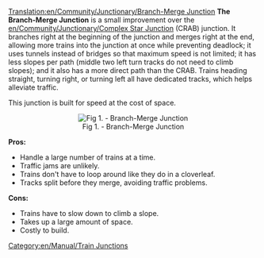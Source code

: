 [[Translation:en/Community/Junctionary/Branch-Merge Junction]]
'''The Branch-Merge Junction''' is a small improvement over the [[en/Community/Junctionary/Complex Star Junction]] (CRAB) junction. It branches right at the beginning of the junction and merges right at the end, allowing more trains into the junction at once while preventing deadlock; it uses tunnels instead of bridges so that maximum speed is not limited; it has less slopes per path (middle two left turn tracks do not need to climb slopes); and it also has a more direct path than the CRAB. Trains heading straight, turning right, or turning left all have dedicated tracks, which helps alleviate traffic.

This junction is built for speed at the cost of space.


<center>[[File:en/Branch-Merge Junction.jpeg|center|frame|Fig 1. - Branch-Merge Junction]]</center>


'''Pros:'''
*Handle a large number of trains at a time.
*Traffic jams are unlikely.
*Trains don't have to loop around like they do in a cloverleaf.
*Tracks split before they merge, avoiding traffic problems.


'''Cons:'''
*Trains have to slow down to climb a slope.
*Takes up a large amount of space.
*Costly to build.


[[Category:en/Manual/Train Junctions]]